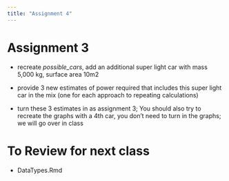 ```yaml
---
title: "Assignment 4"
---
```



# Assignment 3

* recreate *possible_cars*, add an additional super light car with mass 5,000 kg, surface area 10m2

* provide 3 new estimates of power required that includes this super light car in the mix
(one for each approach to repeating calculations)

* turn these 3 estimates in as assignment 3; You should also try to recreate the graphs with a 4th car, you don't need to turn in the graphs; we will go over in class



# To Review for next class

* DataTypes.Rmd
